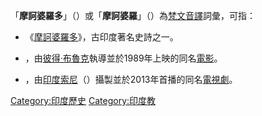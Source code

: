 「'''摩訶婆羅多'''」（{{lang-en|'''Mahabharata'''}}）或「'''摩訶婆羅'''」（{{lang-en|'''Mahabharat'''}}）為[[梵文|梵文]][[音譯|音譯]]詞彙，可指：

* 《[[摩訶婆羅多|摩訶婆羅多]]》，古印度著名史詩之一。
* {{link-en|摩訶婆羅多 (1989年電影)|The Mahabharata (1989 film)}}，由[[彼得·布魯克|彼得·布魯克]]執導並於1989年上映的同名[[電影|電影]]。
* {{link-en|摩訶婆羅 (2013年電視劇)|Mahabharat (2013 TV series)}}，由[[印度|印度]][[索尼|索尼]]{{link-en|索尼娛樂台|Sony Entertainment Television|娛樂台}}（{{lang|en|SET}}）攝製並於2013年首播的同名[[電視劇|電視劇]]。

[[Category:印度歷史|Category:印度歷史]]
[[Category:印度教|Category:印度教]]

{{disambig|M|Cat=五字消歧义}}
